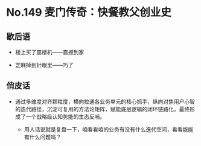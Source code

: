 # No.149 麦门传奇：快餐教父创业史

## 歇后语

- 楼上买了震楼机——震撼到家

- 芝麻掉到针眼里——巧了

## 俏皮话

- 通过多维度对齐颗粒度，横向拉通各业务单元的核心抓手，纵向对焦用户心智的迭代路径，沉淀可复用的方法论矩阵，赋能底层逻辑的闭环链路化，最终形成了一个战略级认知势能的生态反哺。

    - 用人话说就是复盘一下，咱看看咱的业务有没有什么迭代空间，看看能能有什么问题吗？
